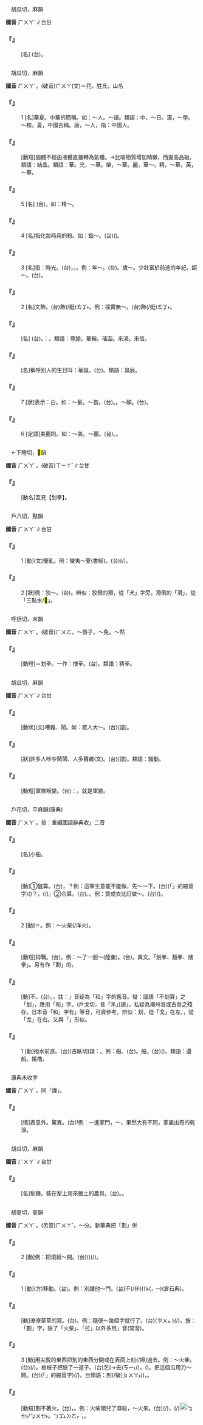 
=={{ruby|驊|ㄏㄨㄚˊ}}==

　胡瓜切，麻韻

'''國音''' <rt>ㄏㄨㄚˊ</rt>∥台甘

    

==='''『{{ruby|驊|ㄏㄨㄚˊ}}{{ruby|騮|ㄌㄧㄡˊ}}』'''===
: [名] (台){{ruby|古|ㄍㆦˋ}}{{ruby|代|ㄉㄞ˫}}{{ruby|丌|ㆤ}}{{ruby|好|ㄏㄜˋ}}{{ruby|馬|ㆠㆤˋ}}{{ruby|丌|ㆤ}}{{ruby|名|ㄇㄧㄚˊ}}。
    

=={{ruby|華|ㄏㄨㄚˊ}}==

　胡瓜切，麻韻

'''國音''' <rt>ㄏㄨㄚˊ</rt>。(破音)<rt>ㄏㄨㄚ</rt>(文)＝花{{ruby|。|ㄏㄨㄚˋ}}，姓氏，山名

    

==='''『{{ruby|華|ㄏㄨㄚˊ}}』'''===
:1  [名]華夏。中華的簡稱。如：～人。～語。類語：中，～日。漢，～學。～和。夏，中國古稱。唐，～人，指：中國人。
    

==='''『{{ruby|昇|ㄕㄥ}}{{ruby|華|ㄏㄨㄚˊ}}』'''===
: [動短]固體不經由液體直接轉為氣體。→比喻物質增加精緻，而提高品級。類語：結晶。類語：華。光，～華。榮，～華。麗，華～。精，～華。英，～華。
    

==='''『{{ruby|華|ㄏㄨㄚˊ}}』'''===
:5  [名] (台){{ruby|事|ㄙㄨ˫}}{{ruby|物|ㆠㄨㆵ ͘}}{{ruby|丌|ㆤ}}{{ruby|精|ㄐㄧㄥ}}{{ruby|美|ㆠㄧˋ}}{{ruby|部|ㄅㆦ˫}}{{ruby|分|ㄏㄨㄣ˫}}。如：精～。
    

==='''『{{ruby|華|ㄏㄨㄚˊ}}』'''===
:4  [名]指化妝時用的粉。如：鉛～。(台){{ruby|胭|ㄧㄢ}}{{ruby|脂|ㄐㄧ}}{{ruby|粉|ㄏㄨㄣˋ}}({{ruby|黛|ㄉㄞ˫}})。
    

==='''『{{ruby|華|ㄏㄨㄚˊ}}』'''===
:3  [名]指：時光。(台){{ruby|年|ㄋㄧˊ}}{{ruby|紀|ㄍㄧˋ}}，{{ruby|時|ㄒㄧˊ}}{{ruby|代|ㄉㄞ˫}}。{{ruby|時|ㄒㄧˊ}}{{ruby|陣|ㄗㄨㄣ˫}}。例：年～。(台){{ruby|美|ㆠㄧˋ}}{{ruby|滿|ㆠㄨㄢˋ}}{{ruby|順|ㄙㄨㄣ˫}}{{ruby|利|ㄌㄧ˫}}{{ruby|丌|ㆤ}}{{ruby|年|ㄋㄧˊ}}{{ruby|代|ㄉㄞ˫}}。歲～。少壯富於前途的年紀。韶～。(台){{ruby|美|ㆠㄧˋ}}{{ruby|滿|ㆠㄨㄢˋ}}{{ruby|順|ㄙㄨㄣ˫}}{{ruby|利|ㄌㄧ˫}}{{ruby|丌|ㆤ}}{{ruby|少|ㄒㄧㄠˋ}}{{ruby|年|ㄌㄧㄢˊ}}{{ruby|時|ㄒㄧˊ}}{{ruby|代|ㄉㄞ˫}}。
    

==='''『{{ruby|華|ㄏㄨㄚˊ}}』'''===
:2  [名]文飾。(台){{ruby|裝|ㄗㆭ}}飾(/娗)<rt>ㄊㆩ˫</rt>。例：樸實無～。(台){{ruby|樸|ㄆㄜㆷ}}{{ruby|實|ㄒㄧㆵ ͘}}{{ruby|無|ㆠㄜˊ}}{{ruby|裝|ㄗㆭ}}{{ruby|無|ㆠㄜˊ}}飾(/娗)<rt>ㄊㆩ˫</rt>。
    

==='''『{{ruby|華|ㄏㄨㄚˊ}}{{ruby|函|ㄏㄢˊ}}』'''===
: [名] (台){{ruby|尊|ㄗㄨㄣ}}{{ruby|敬|ㄍㄧㄥ˪}}{{ruby|別|ㄅㄚㆵ ͘}}{{ruby|人|ㄌㄤˊ}}{{ruby|丌|ㆤ}}{{ruby|批|ㄆㆤ/ㄆㄨㆤ}}{{ruby|信|ㄒㄧㄣ˪}}。{{ruby|叫|ㄍㄧㄜ˪}}{{ruby|做|ㄗㄨㆤ˪/ㄗㄜ˪}}：{{ruby|華|ㄏㄨㄚˊ}}{{ruby|函|ㄏㆰˊ}}。類語：尊諭。華翰。瑤函。來鴻。來信。
    

==='''『{{ruby|華|ㄏㄨㄚˊ}}{{ruby|誕|ㄉㄢˋ}}』'''===
: [名]稱呼別人的生日叫：華誕。(台){{ruby|華|ㄏㄨㄚˊ}}{{ruby|誕|ㄉㄢ˪}}。類語：誕辰。
    

==='''『{{ruby|華|ㄏㄨㄚˊ}}』'''===
:7  [狀]表示：白。如：～髮。～首。(台){{ruby|白|ㄅㆤㆷ ͘}}{{ruby|頭|ㄊㄠˊ}}{{ruby|毛|ㄇㆭˊ}}。{{ruby|白|ㄅㆤㆷ ͘}}{{ruby|頭|ㄊㄠˊ}}{{ruby|殼|ㄎㄚㆶ}}。～顛。(台){{ruby|烏|ㆦ}}{{ruby|頭|ㄊㄠˊ}}{{ruby|毛|ㄇㆭˊ}}{{ruby|襯|ㄘㆰ˪}}{{ruby|白|ㄅㆤㆷ ͘}}{{ruby|頭|ㄊㄠˊ}}{{ruby|毛|ㄇㆭˊ}}。
    

==='''『{{ruby|華|ㄏㄨㄚˊ}}』'''===
:6  [定語]美麗的。如：～美。～麗。(台){{ruby|華|ㄏㄨㄚˊ}}{{ruby|美|ㆠㄧˋ}}。{{ruby|華|ㄏㄨㄚˊ}}{{ruby|麗|ㄌㆤ˫}}。
    

=={{ruby|搳|ㄏㄨㄚˊ}}==

　←下瞎切，<mark>&#xf9bbc;</mark>韻

'''國音''' <rt>ㄏㄨㄚˊ</rt>。(破音)<rt>ㄒㄧㄚˊ</rt>∥台甘

    

==='''『{{ruby|搳|ㄏㄨㄚˊ}}{{ruby|拳|ㄑㄩㄢˊ}}』'''===
: [動名]互見【划拳】。
    

=={{ruby|猾|ㄏㄨㄚˊ}}==

　戶八切，黠韻

'''國音''' <rt>ㄏㄨㄚˊ</rt>∥台甘

    

==='''『{{ruby|猾|ㄏㄨㄚˊ}}』'''===
:1  [動](文)擾亂。例：蠻夷～夏(書經)。(台){{ruby|蠻|ㆠㄢˊ}}{{ruby|夷|ㄧˊ}}{{ruby|擾|ㆢㄧㄠˋ}}{{ruby|亂|ㄌㄨㄢ˫}}{{ruby|華|ㄏㄨㄚˊ}}{{ruby|夏|ㄏㄚ˫/ㄏㆤ˫}}(/{{ruby|中|ㄉㄧㆲ}}{{ruby|華|ㄏㄨㄚˊ}})。
    

==='''『{{ruby|猾|ㄏㄨㄚˊ}}』'''===
:2  [狀]例：狡～。(台){{ruby|狡|ㄍㄠˋ}}{{ruby|獪|ㄍㄨㄞˋ}}{{ruby|欺|ㄎㄧ}}{{ruby|詐|ㄗㄚ˪}}。辨似：狡猾的猾，從「犬」字旁。滑倒的「滑」，從「三點水/<mark>&#xf925e;</mark>」。
    

=={{ruby|豁|ㄏㄨㄚˊ}}==

　呼括切，末韻

'''國音''' <rt>ㄏㄨㄚˊ</rt>。(破音)<rt>ㄏㄨㄛ</rt>，～唇子{{ruby|。|ㄏㄨㄛˋ}}，～免。～然

    

==='''『{{ruby|豁|ㄏㄨㄚˊ}}{{ruby|拳|ㄑㄩㄢˊ}}』'''===
: [動短]＝划拳。一作：搳拳。(台){{ruby|喝|ㄏㄨㄚㆷ}}{{ruby|拳|ㄍㄨㄣˊ}}。類語：猜拳。
    

=={{ruby|譁|ㄏㄨㄚˊ}}==

　胡瓜切，麻韻

'''國音''' <rt>ㄏㄨㄚˊ</rt>∥台甘

    

==='''『{{ruby|譁|ㄏㄨㄚˊ}}』'''===
: [動狀](文)嘈雜、{{ruby|喧|ㄒㄩㄢ}}鬧。如：眾人大～。(台){{ruby|大|ㄉㄨㄚ˫}}{{ruby|譁|ㄏㄨㄚ˫}}(語)。
    

==='''『{{ruby|譁|ㄏㄨㄚˊ}}{{ruby|然|ㄖㄢˊ}}』'''===
: [狀]許多人吵吵鬧鬧、人多聲雜(文)。(台){{ruby|譁|ㄏㄨㄚ˫}}{{ruby|譁|ㄏㄨㄚ˫}}{{ruby|叫|ㄍㄧㄜ˪}}(語)。類語：騷動。
    

==='''『{{ruby|譁|ㄏㄨㄚˊ}}{{ruby|變|ㄅㄧㄢˋ}}』'''===
: [動短]軍隊叛變。(台){{ruby|軍|ㄍㄨㄣ}}{{ruby|隊|ㄉㄨㄧ˫}}{{ruby|丌|ㆤ}}{{ruby|反|ㄏㄨㄢ}}{{ruby|叛|ㄅㄨㄢ˫}}{{ruby|叫|ㄍㄧㄜㆷ}}{{ruby|作|ㄗㄜㆷ}}：{{ruby|譁|ㄏㄨㄚ˫}}{{ruby|變|ㄅㄧㄢ˪}}。就是軍變。
    

=={{ruby|划|ㄏㄨㄚˊ}}==

　戶花切，平麻韻(康典)

'''國音''' <rt>ㄏㄨㄚˊ</rt>。按：重編國語辭典收{{ruby|「|ㄏㄨㄚˋ}}{{ruby|、|ㄏㄨㄚˊ}}」二音

    

==='''『{{ruby|划|ㄏㄨㄚˊ}}{{ruby|子|·ㄗˇ}}』'''===
: [名]小船。
    

==='''『{{ruby|划|ㄏㄨㄚˊ}}{{ruby|算|ㄙㄨㄢˋ}}』'''===
: [動]①盤算。(台){{ruby|拍|ㄆㄚㆷ}}{{ruby|算|ㄙㆭ˪}}{{ruby|盤|ㄅㄨㆩˊ}}，{{ruby|看|ㄎㄨㆩ˪}}{{ruby|會|ㄨㆤ˫/ㆤ˫}}{{ruby|和|ㄏㄜˊ}}{{ruby|<mark>&#xffa45;</mark>|ㆠㆤ˫/ㆠㄨㆤ˫}}？例：這筆生意能不能做，先～一下。(台){{ruby|<mark>&#xffb50;</mark>|ㄐㄧㆵ}}(「{{ruby|此|ㄐㄧˋ}}{{ruby|一|ㄐㄧㆵ ͘}}」的縮音字)({{ruby|此|ㄐㄧㆵ}}){{ruby|筆|ㄅㄧㆵ}}{{ruby|生|ㄒㄧㄥ}}{{ruby|理|ㄌㄧˋ}}{{ruby|會|ㄨㆤ˫/ㆤ˫}}{{ruby|做|ㄗㄨㆤ˪/ㄗㄜ˪}}{{ruby|得|ㄉㄧㆵ}}{{ruby|<mark>&#xffa45;</mark>|ㆠㆤ˫}}{{ruby|→|·ㆠㆤ}}？，{{ruby|先|ㄒㄧㄥ}}{{ruby|剔|ㄉㄧㄚㆶ}}(/{{ruby|剔|ㄊㄚㆶ}}){{ruby|看|ㄎㄨㆩ˪}}{{ruby|覓|ㆠㄞ˫}}{{ruby|咧|ㄌㆤ˪}}。②合算。(台){{ruby|合|ㄏㄚㆷ ͘}}{{ruby|算|ㄙㆭ˪}}。{{ruby|算|ㄙㆭ˪}}{{ruby|會|ㄨㆤ˫/ㆤ˫}}{{ruby|和|ㄏㄜˊ}}。例：買成衣比訂做～。(台){{ruby|買|ㆠㄨㆤˋ/ㆠㆤˋ}}({{ruby|做|ㄗㄨㆤ˪/ㄗㄜ˪}}){{ruby|便|ㄅㄧㄢ˫}}{{ruby|丌|ㆤ}}{{ruby|比|ㄅㄧˋ}}{{ruby|定|ㄉㄧㄥ˫}}{{ruby|做|ㄗㄨㆤ˪/ㄗㄜ˪}}{{ruby|較|ㄎㄚㆷ}}{{ruby|會|ㄨㆤ˫/ㆤ˫}}{{ruby|和|ㄏㄜˊ}}。
    

==='''『{{ruby|划|ㄏㄨㄚˊ}}』'''===
:2  [動]＝{{ruby|劃|ㄏㄨㄚˊ}}。例：～火柴(/洋火)。
    

==='''『{{ruby|划|ㄏㄨㄚˊ}}{{ruby|拳|ㄑㄩㄢˊ}}』'''===
: [動短]拇戰。(台){{ruby|喝|ㄏㄨㄚㆷ}}{{ruby|拳|ㄍㄨㄣˊ}}。例：～了一回～(陸彙)。(台){{ruby|喝|ㄏㄨㄚㆷ}}{{ruby|一|ㄐㄧㆵ ͘}}{{ruby|拳|ㄍㄨㄣˊ}}。異文。「划拳、豁拳、搳拳」。另有作「劃」的。
    

==='''『{{ruby|划|ㄏㄨㄚˊ}}{{ruby|不|ㄅㄨˋ}}{{ruby|來|ㄌㄞˊ}}』'''===
: [動]不{{ruby|合|ㄏㄜˊ}}{{ruby|算|ㄙㄨㄢˋ}}。(台){{ruby|算|ㄙㆭ˪}}{{ruby|<mark>&#xffa45;</mark>|ㆠㆤ˫/ㆠㄨㆤ˫}}{{ruby|和|ㄏㄜˊ}}。{{ruby|無|ㆠㄜˊ}}{{ruby|合|ㄏㄚㆷ ͘}}{{ruby|算|ㄙㆭ˪}}。註：{{ruby|「|ㄏㄨㄚˊ}}」音疑為「和」字的舊音。疑：國語「不划算」之「划」，應用「和」字。(戶戈切，音「禾」)讀{{ruby|「|ㄏㄨㄚˊ}}」。私疑為潮州音或古音之殘存。日本音「和」字有{{ruby|「|ㄨㄚ}}{{ruby|、|ㄜ}}」等音，可資參考。辨似：划，從「戈」在左，{{ruby|找|ㄓㄠˇ}}，從「戈」在右。又與「{{ruby|<mark>&#xf9675;</mark>|ㄔㄢˇ}}」形似。
    

==='''『{{ruby|划|ㄏㄨㄚˊ}}』'''===
:1  [動]撥水前進。(台){{ruby|划|ㄍㄜ˪}}(古臥切)諧：{{ruby|過|ㄍㄜ˪}}。例：{{ruby|划|ㄏㄨㄚˊ}}船。(台){{ruby|划|ㄍㄜ˪}}{{ruby|船|ㄗㄨㄣˊ}}。{{ruby|撐|ㄔㄥ}}船。(台)({{ruby|撐|ㄊㆥ}}){{ruby|船|ㄗㄨㄣˊ}}。類語：盪船。搖櫓。
    

=={{ruby|嘩|ㄏㄨㄚˊ}}==

　康典未收字

'''國音''' <rt>ㄏㄨㄚˊ</rt>。同「譁」。

    

==='''『{{ruby|嘩|ㄏㄨㄚˊ}}』'''===
: [情]表意外。驚異。(台){{ruby|何|ㄨㄚˊ}}!例：一進家門，～，果然大有不同，家裏出奇的乾淨。
    

=={{ruby|鏵|ㄏㄨㄚˊ}}==

　胡瓜切，麻韻

'''國音''' <rt>ㄏㄨㄚˊ</rt>∥台甘

    

==='''『{{ruby|鏵|ㄏㄨㄚˊ}}』'''===
: [名]犁鏵。裝在犁上用來掘土的農具。(台){{ruby|犁|ㄌㄨㆤˊ/ㄌㆤˊ}}{{ruby|頭|ㄊㄠˊ}}。{{ruby|犁|ㄌㄨㆤˊ/ㄌㆤˊ}}{{ruby|頭|ㄊㄠˊ}}{{ruby|肉|ㆠㄚㆷ}}。
    

=={{ruby|劃|ㄏㄨㄚˊ}}==

　胡麥切，麥韻

'''國音''' <rt>ㄏㄨㄚˊ</rt>。(另音)<rt>ㄏㄨㄚˋ</rt>，～分。新華典把「劃」併

    

==='''『{{ruby|劃|ㄏㄨㄚˊ}}』'''===
:2  [動]例：把燒紙～開。(台){{ruby|紙|ㄗㄨㄚˋ}}{{ruby|錢|ㄐㆪˊ}}({{ruby|歸|ㄍㄨㄧ}}{{ruby|疊|ㄊㄚㆴ ͘}}){{ruby|著|ㄉㄧㄜㆷ}}(/{{ruby|都|ㄉㄜ˫}}){{ruby|加|ㄍㄚ˫}}{{ruby|颺|ㄧㆩ˫}}{{ruby|開|ㄎㄨㄧ}}。
    

==='''『{{ruby|劃|ㄏㄨㄚˊ}}』'''===
:1  [動](方)移動。(台){{ruby|徙|ㄙㄨㄚˋ}}。例：別讓他～門。(台)不(/伓)<rt>ㆬ˫</rt>{{ruby|通|ㄊㄤ}}{{ruby|付|ㄏㆦ˫}}{{ruby|伊|ㄧ}}{{ruby|<mark>&#xf8e4c;</mark>|ㄑㄧㄠˊ}}{{ruby|門|ㄇㆭˊ}}{{ruby|梇|ㄌㆲ˫}}({{ruby|插|ㄘㄚㆷ}}{{ruby|門|ㄇㆭˊ}}{{ruby|梇|ㄌㆲ˫}}，{{ruby|抽|ㄊㄧㄨ}}{{ruby|出|ㄘㄨㆵ}}{{ruby|門|ㄇㆭˊ}}{{ruby|梇|ㄌㆲ˫}}─{{ruby|─|ㄏㄨㄚˊ}})(倉石典)。
    

==='''『{{ruby|劃|ㄏㄨㄚˊ}}{{ruby|拉|ㄌㄚ}}』'''===
: [動]潦潦草草的寫。(台){{ruby|潦|ㄌㄜˋ}}{{ruby|草|ㄘㄜˋ}}{{ruby|寫|ㄒㄧㄚˋ}}。例：隨便～幾個字就行了。(台){{ruby|稱|ㄑㄧㄣ˪}}{{ruby|采|ㄘㄞˋ}}{{ruby|造|ㄗㄜ˫}}({{ruby|/|ㄐㄧㄨˊ}}<rt>ㄗㄨㆵ ͘</rt>){{ruby|幾|ㄍㄨㄧˋ}}{{ruby|字|ㄌㄧ˫/ㆢㄧ˫}}{{ruby|仔|ㄚ}}{{ruby|著|ㄉㄧㄜㆷ}}(/{{ruby|都|ㄉㄜ˫}}){{ruby|好|ㄏㄜˋ}}。按：「劃」字，除了「{{ruby|劃|ㄏㄨㄚˊ}}火柴」、「{{ruby|劃|ㄏㄨㄚˊ}}拉」以外多用{{ruby|「|ㄏㄨㄚˋ}}」音(常音)。
    

==='''『{{ruby|劃|ㄏㄨㄚˊ}}』'''===
:3  [動]用尖銳的東西把別的東西分開或在表面上刻(/擦)過去。例：～火柴。(台){{ruby|劃|ㄨㆤㆷ ͘}}(/{{ruby|戛|ㄎㄧㄚㆵ}}){{ruby|番|ㄏㄨㄢ}}{{ruby|仔|ㄚ}}{{ruby|火|ㄏㆤˋ/ㄏㄨㆤˋ/ㄏㄜˋ}}。樹枝子把臉{{ruby|～|ㄏㄨㄚˋ}}了一道子。(台){{ruby|面|ㆠㄧㄣ˫}}乞(→去)<rt>ㄎㄧ˪</rt>{{ruby|付|ㄏㆦ˫}}{{ruby|樹|ㄑㄧㄨ˫}}{{ruby|絡|ㄌㆤ}}({{ruby|挂|ㄍㄨㄧ˪}}){{ruby|一|ㄐㄧㆵ ͘}}{{ruby|痕|ㄏㄨㄣˊ}}。({{ruby|劃|ㄨㄧㆷ ͘}}){{ruby|一|ㄐㄧㆵ ͘}}{{ruby|痕|ㄏㄨㄣˊ}}。把這個瓜用刀～開。(台){{ruby|<mark>&#xffb50;</mark>|ㄐㄧㆵ}}(「{{ruby|此|ㄐㄧˋ}}{{ruby|一|ㄐㄧㆵ ͘}}」的縮音字)(/{{ruby|此|ㄐㄧㆵ}}){{ruby|粒|ㄌㄧㄚㆴ ͘}}{{ruby|瓜|ㄍㄨㆤ}}{{ruby|用|ㄧㆲ˫/ㄧㄥ˫}}{{ruby|刀|ㄉㄜ}}{{ruby|共|ㄍㄚ˫}}{{ruby|剖|ㄆㄨㄚ˪}}{{ruby|開|·ㄎㄨㄧ}}。台類語：剖(/破)<rt>ㄆㄨㄚ˪</rt>({{ruby|切|ㄑㄧㄚㆵ}})，{{ruby|分|ㄏㄨㄣ}}{{ruby|開|ㄎㄨㄧ}}。
    

==='''『{{ruby|劃|ㄏㄨㄚˊ}}{{ruby|不|·ㄅㄨˋ}}{{ruby|著|ㄓㄠˊ}}』'''===
: [動短]劃不著火。(台){{ruby|火|ㄏㆤˋ/ㄏㄨㆤˋ}}，{{ruby|戛|ㄎㄧㄚㆵ}}{{ruby|<mark>&#xffa45;</mark>|ㆠㆤ˫/ㆠㄨㆤ˫}}{{ruby|<mark>&#xffb55;</mark>|ㄉㄜㆷ ͘}}。例：火柴頭兒{{ruby|著|ㄓㄠˊ}}了濕啦，～火來。(台){{ruby|番|ㄏㄨㄢ}}{{ruby|仔|ㄚ}}{{ruby|火|ㄏㆤˋ/ㄏㄨㆤˋ}}{{ruby|頭|ㄊㄠˊ}}(/{{ruby|枝|ㄍㄧ}}){{ruby|拍|ㄆㄚㆷ}}{{ruby|澹|ㄉㆰˊ}}{{ruby|去|ㄎㄧ˪}}，{{ruby|戛|ㄎㄧㄚㆵ}}(/{{ruby|刷|ㄘㄨㆤ˪}})[[File:fa45.png|20px]]<rt>ㆠㆤ˫/ㆠㄨㆤ˫</rt>{{ruby|<mark>&#xffb55;</mark>|ㄉㄜㆷ ͘}}。{{ruby|火|ㄏㆤˋ/ㄏㄨㆤˋ/ㄏㄜˋ}}{{ruby|戛|ㄎㄧㄚㆵ}}{{ruby|<mark>&#xffa45;</mark>|ㆠㆤ˫/ㆠㄨㆤ˫}}<rt>ㄅㆲ˪</rt><rt>ㄉㄜㆷ ͘</rt>，{{ruby|戛|ㄎㄧㄚㆵ}}{{ruby|<mark>&#xffa45;</mark>|ㆠㆤ˫/ㆠㄨㆤ˫}}{{ruby|<mark>&#xffb55;</mark>|ㄉㄜㆷ ͘}}{{ruby|火|ㄏㆤˋ/ㄏㄨㆤˋ/ㄏㄜˋ}}。
    
